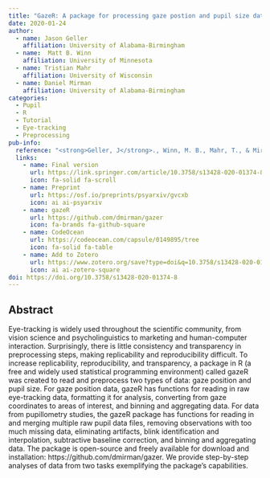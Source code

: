 ```yaml
---
title: "GazeR: A package for processing gaze postion and pupil size data"
date: 2020-01-24
author:
  - name: Jason Geller
    affiliation: University of Alabama-Birmingham 
  - name:  Matt B. Winn
    affiliation: University of Minnesota 
  - name: Tristian Mahr
    affiliation: University of Wisconsin
  - name: Daniel Mirman
    affiliation: University of Alabama-Birmingham 
categories: 
  - Pupil
  - R
  - Tutorial
  - Eye-tracking
  - Preprocessing
pub-info:
  reference: "<strong>Geller, J</strong>., Winn, M. B., Mahr, T., & Mirman, D. (2020). GazeR: A package for processing gaze position and pupil size data. <em>Behavior research methods<em>, 52(5), 2232–2255. https://doi.org/10.3758/s13428-020-01374-8"
  links:
    - name: Final version
      url: https://link.springer.com/article/10.3758/s13428-020-01374-8
      icon: fa-solid fa-scroll
    - name: Preprint
      url: https://osf.io/preprints/psyarxiv/gvcxb
      icon: ai ai-psyarxiv
    - name: gazeR
      url: https://github.com/dmirman/gazer
      icon: fa-brands fa-github-square
    - name: CodeOcean
      url: https://codeocean.com/capsule/0149895/tree
      icon: fa-solid fa-table
    - name: Add to Zotero
      url: https://www.zotero.org/save?type=doi&q=10.3758/s13428-020-01374-8
      icon: ai ai-zotero-square
doi: https://doi.org/10.3758/s13428-020-01374-8
---
```


## Abstract

Eye-tracking is widely used throughout the scientific community, from vision science and psycholinguistics to marketing and human-computer interaction. Surprisingly, there is little consistency and transparency in preprocessing steps, making replicability and reproducibility difficult. To increase replicability, reproducibility, and transparency, a package in R (a free and widely used statistical programming environment) called gazeR was created to read and preprocess two types of data: gaze position and pupil size. For gaze position data, gazeR has functions for reading in raw eye-tracking data, formatting it for analysis, converting from gaze coordinates to areas of interest, and binning and aggregating data. For data from pupillometry studies, the gazeR package has functions for reading in and merging multiple raw pupil data files, removing observations with too much missing data, eliminating artifacts, blink identification and interpolation, subtractive baseline correction, and binning and aggregating data. The package is open-source and freely available for download and installation: https://github.com/dmirman/gazer. We provide step-by-step analyses of data from two tasks exemplifying the package’s capabilities.
